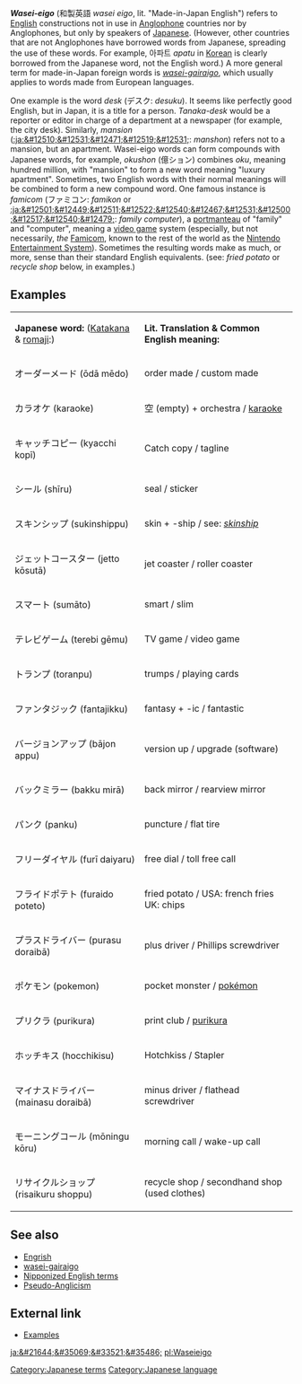 '''''Wasei-eigo''''' (&#21644;&#35069;&#33521;&#35486; ''wasei eigo'', lit. "Made-in-Japan English") refers to [[English language|English]] constructions not in use in [[Anglophone]] countries nor by Anglophones, but only by speakers of [[Japanese language|Japanese]]. (However, other countries that are not Anglophones have borrowed words from Japanese, spreading the use of these words. For example, &#50500;&#54028;&#53944; ''apatu'' in [[Korean language|Korean]] is clearly borrowed from the Japanese word, not the English word.)
A more general term for made-in-Japan foreign words is ''[[gairaigo|wasei-gairaigo]]'', which usually applies to words made from European languages.

One example is the word ''desk'' (&#12487;&#12473;&#12463;: ''desuku''). It seems like perfectly good English, but in Japan, it is a title for a person. ''Tanaka-desk'' would be a reporter or editor in charge of a department at a newspaper (for example, the city desk). Similarly, ''mansion'' ([[:ja:&#12510;&#12531;&#12471;&#12519;&#12531;]]: ''manshon'') refers not to a mansion, but an apartment. Wasei-eigo words can form compounds with Japanese words, for example, ''okushon'' (&#20740;&#12471;&#12519;&#12531;) combines ''oku'', meaning hundred million, with "mansion" to form a new word meaning "luxury apartment". Sometimes, two English words with their normal meanings will be combined to form a new compound word. One famous instance is ''famicom'' (&#12501;&#12449;&#12511;&#12467;&#12531;: ''famikon'' or [[:ja:&#12501;&#12449;&#12511;&#12522;&#12540;&#12467;&#12531;&#12500;&#12517;&#12540;&#12479;]]: ''family computer''), a [[portmanteau]] of "family" and "computer", meaning a [[video game]] system (especially, but not necessarily, ''the'' [[Famicom]], known to the rest of the world as the [[Nintendo Entertainment System]]). Sometimes the resulting words make as much, or more, sense than their standard English equivalents. (see: ''fried potato'' or ''recycle shop'' below, in examples.)


<!-- Todo:
Examples (e.g. paper-driver)

** i added some examples from the japanese wikipedia, plus romanji and stuff! woohoo! 

discussion of wasei-eigo terms as perceived by Japanese
distinction vs. [[Engrish]]
-->
==Examples==
{| border="2"
| '''Japanese word:''' ([[Katakana]] & [[romaji]]:) 
| '''Lit. Translation & Common English meaning:'''
|-
| &#12458;&#12540;&#12480;&#12540;&#12513;&#12540;&#12489; (&#333;d&#257; m&#275;do)
| order made / custom made
|-
| &#12459;&#12521;&#12458;&#12465; (karaoke)
| &#31354; (empty) + orchestra / [[karaoke]]
|-
| &#12461;&#12515;&#12483;&#12481;&#12467;&#12500;&#12540; (kyacchi kop&#299;)
| Catch copy / tagline
|- 
| &#12471;&#12540;&#12523; (sh&#299;ru) 
| seal / sticker
|- 
| &#12473;&#12461;&#12531;&#12471;&#12483;&#12503; (sukinshippu)
| skin + -ship / see: ''[[skinship]]''
|-
| &#12472;&#12455;&#12483;&#12488;&#12467;&#12540;&#12473;&#12479;&#12540; (jetto k&#333;sut&#257;) 
| jet coaster / roller coaster
|- 
| &#12473;&#12510;&#12540;&#12488; (sum&#257;to)
| smart / slim 
|- 
| &#12486;&#12524;&#12499;&#12466;&#12540;&#12512; (terebi g&#275;mu)  
| TV game / video game
|- 
| &#12488;&#12521;&#12531;&#12503; (toranpu) 
| trumps / playing cards
|- 
| &#12501;&#12449;&#12531;&#12479;&#12472;&#12483;&#12463; (fantajikku) 
| fantasy + -ic / fantastic
|- 
| &#12496;&#12540;&#12472;&#12519;&#12531;&#12450;&#12483;&#12503; (b&#257;jon appu)
| version up / upgrade (software) 
|- 
| &#12496;&#12483;&#12463;&#12511;&#12521;&#12540; (bakku mir&#257;) 
| back mirror / rearview mirror
|- 
| &#12497;&#12531;&#12463; (panku)
| puncture / flat tire
|- 
| &#12501;&#12522;&#12540;&#12480;&#12452;&#12516;&#12523; (fur&#299; daiyaru) 
| free dial / toll free call
|- 
| &#12501;&#12521;&#12452;&#12489;&#12509;&#12486;&#12488; (furaido poteto) 
| fried potato / USA: french fries UK: chips
|-
| &#12503;&#12521;&#12473;&#12489;&#12521;&#12452;&#12496;&#12540; (purasu doraib&#257;)
| plus driver / Phillips screwdriver
|- 
| &#12509;&#12465;&#12514;&#12531; (pokemon)
| pocket monster / [[Pok&eacute;mon|pok&eacute;mon]]
|- 
| &#12503;&#12522;&#12463;&#12521; (purikura)
| print club / [[purikura]]
|-
| &#12507;&#12483;&#12481;&#12461;&#12473; (hocchikisu)
| Hotchkiss / Stapler
|-
| &#12510;&#12452;&#12490;&#12473;&#12489;&#12521;&#12452;&#12496;&#12540; (mainasu doraib&#257;)
| minus driver / flathead screwdriver
|- 
| &#12514;&#12540;&#12491;&#12531;&#12464;&#12467;&#12540;&#12523; (m&#333;ningu k&#333;ru) 
| morning call / wake-up call
|- 
| &#12522;&#12469;&#12452;&#12463;&#12523;&#12471;&#12519;&#12483;&#12503; (risaikuru shoppu) 
| recycle shop / secondhand shop (used clothes)  
|}

==See also==
* [[Engrish]]
* [[gairaigo|wasei-gairaigo]]
* [[Nipponized English terms]]
* [[Pseudo-Anglicism]]

==External link==
*[http://www.csse.monash.edu.au/~jwb/afaq/wasei-eigo.html Examples]

{{lang-stub}}

[[Category:Japanese terms]][[Category:Japanese language]]

[[ja:&#21644;&#35069;&#33521;&#35486;]]
[[pl:Waseieigo]]